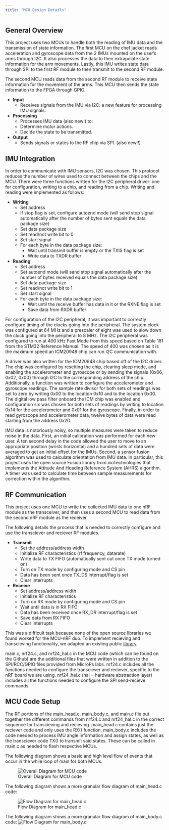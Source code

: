 ```yaml
---
title: "MCU Design Details"
---
```


## General Overview
This project uses two MCUs to handle both the reading of IMU data and the transmission of state information. The first MCU on the chef jacket reads acceleration and gyroscope data from the 2 IMUs mounted on the user’s arms through I2C. It also processes the data to then extrapolate state information for the arm movements. Lastly, this IMU writes state data through SPI to the first RF module to then transmit to the second RF module. 

The second MCU reads data from the second RF module to receive state information for the movement of the arms. This MCU then sends the state information to the FPGA through GPIO.

- **Input**
  - Receives signals from the IMU via I2C:  a new feature for processing IMU signals.

- **Processing**
    - Processes IMU data (also new!) to:
    - Determine motor actions. 
    - Decide the state to be transmitted.

- **Output**
  - Sends signals or states to the RF chip via SPI. (also new!!)

## IMU Integration

In order to communicate with IMU sensors, I2C was chosen. This protocol reduces the number of wires used to connect between the chips and the MCU. There were three functions written for the I2C peripheral driver: one for configuration, writing to a chip, and reading from a chip. Writing and reading were implemented as follows: 

- **Writing**
  - Set address
  - If stop flag is set, configure autoend mode (will send stop signal automatically after the number of bytes sent equals the data package size)
  - Set data package size
  - Set read/not write bit to 0
  - Set start signal
  - For each byte in the data package size:
    - Wait until transmit buffer is empty or the TXIS flag is set
    - Write data to TXDR buffer

- **Reading**
  - Set address
  - Set autoend mode (will send stop signal automatically after the number of bytes received equals the data package size)
  - Set data package size
  - Set read/not write bit to 1
  - Set start signal
  - For each byte in the data package size:
    - Wait until the receive buffer has data in it or the RXNE flag is set
    - Save data from RXDR buffer


For configuration of the I2C peripheral, it was important to correctly configure timing of the clocks going into the peripheral. The system clock was configured at 64 MHz and a prescaler of eight was used to slow down the clock going into the peripheral to 8 MHz. The I2C peripheral was configured to run at 400 kHz Fast Mode from this speed based on Table 181 from the STM32 Reference Manual. The speed of 400 was chosen as it is the maximum speed an ICM20948 chip can run I2C communication with. 

A driver was also written for the ICM20948 chip based off of the I2C driver. The chip was configured by resetting the chip, clearing sleep mode, and enabling the accelerometer and gyroscope or by sending the signals {0x06, 0x02, 0x00} through I2C to the corresponding address of the chip. Additionally, a function was written to configure the accelerometer and gyroscope readings. The sample rate divisor for both sets of readings was set to zero by writing 0x00 to the location 0x10 and to the location 0x00. The digital low pass filter onboard the ICM chip was enabled and configuration six was chosen for both sets of readings by writing to location 0x14 for the accelerometer and 0x01 for the gyroscope. Finally, in order to read gyroscope and accelerometer data, twelve bytes of data were read starting from the address 0x2D. 

IMU data is notoriously noisy, so multiple measures were taken to reduce noise in the data. First, an initial calibration was performed for each new user. A ten second delay in the code allowed the user to move to an appropriate position (wrists horizontal) and a hundred sets of data were averaged to get an initial offset for the IMUs. Second, a sensor fusion algorithm was used to calculate orientation from IMU data. In particular, this project uses the open source Fusion library from xioTechnologies that implements the Attitude And Heading Reference System (AHRS) algorithm. A timer was used to calculate time between sample measurements for correction within the algorithm. 


## RF Communication 
This project uses one MCU to write the collected IMU data to one nRF module as the transceiver, and then uses a second MCU to read data from the second nRF module as the receiver.

The following details the process that is needed to correctly configure and use the transciever and reciever RF modules.

- **Transmit**
	-	Set the address/address width
	-	Initialize RF characteristics (rf frequency, datarate)
	-	Write data to TX FIFO (automatically sent out once TX mode turned on)
	-	Turn on TX mode by configuring mode and CS pin
	-	Data has been sent once TX_DS interrupt/flag is set
	-	Clear interrupts

- **Receive**
	-	Set address/address width
	-	Initialize RF characteristics
	-	Turn on RX mode by configuring mode and CS pin
	-	Wait until data is in RX FIFO
	-	Data has been received once RX_DR interrupt/flag is set
	-	Save data from RX FIFO
	-	Clear interrupts


This was a difficult task because none of the open source libraries we found worked for the MCU-nRF duo. To implement recieving and transcieving functionality, we adapted an existing public [library](https://github.com/LonelyWolf/stm32/blob/master/nrf24l01/README.MD). 

main.c, nrf24.c, and nrf24_hal.c in the MCU code (which can be found on the Github) are the additional files that were written in addition to the SPI/RCC/GPIO files provided from MicroPs labs. nrf24.c includes all the functions needed to configure the transciever and reciever, specific to the nRF board we are using. nrf24_hal.c (hal = hardware abstraction layer) includes all the functions needed to configure the SPI send-recieve commands. 

## MCU Code Setup

The RF portions of the main_head.c, main_body.c, and main.c file put together the different commands from nrf24.c and nrf24_hal.c in the correct sequence for transcieving and recieving. main_head.c contains just the reciever code and only uses the RX() function. main_body.c includes the code needed to process IMU angle information and assign states, as well as the transciever code TX() to transmit said states. These can be called in main.c as needed to flash respective MCUs.

The following diagram shows a basic and high level flow of events that occur in the while loop of main for both MCUs. 

![Overall Diagram for MCU code](mcuflow.jpg)

The following diagram shows a more granular flow diagram of main_head.c code: 

![Flow Diagram for main_head.c](head.jpg)


The following diagram shows a more granular flow diagram of main_body.c code: 
![Flow Diagram for main_body.c](body.jpg)


